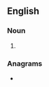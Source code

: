 {{also|zepto-metres}}
==English==

===Noun===
{{head|en|noun form}}

# {{plural of|en|zeptometre}}

===Anagrams===
* {{anagrams|en|a=eeemoprsttz|zeptometers}}